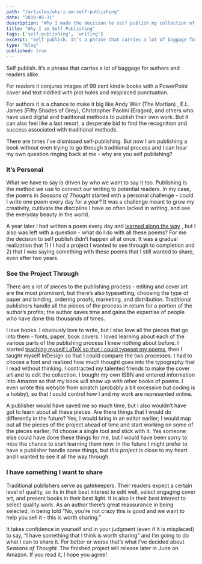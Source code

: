 ```yaml
---
path: "/articles/why-i-am-self-publishing"
date: "2019-05-31"
description: "Why I made the decision to self publish my collection of poetry - Seasons of Thought."
title: "Why I am Self Publishing"
tags: ['self-publishing', 'writing']
excerpt: "Self publish. It’s a phrase that carries a lot of baggage for authors and readers alike. For readers it can conjure images of 99 cent kindle books with a PowerPoint cover and text riddled with plot holes and misplaced punctuation. For authors it is a chance to make it big like Andy Weir (The Martian) , E.L. James (Fifty Shades of Grey), Christopher Paolini (Eragon), and others who have used digital and traditional methods to publish their own work. But it can also feel like a last resort, a desperate bid to find the recognition and success associated with traditional methods."
type: "blog"
published: true
---
```

Self publish. It’s a phrase that carries a lot of baggage for authors and readers alike. 

For readers it conjures images of 99 cent kindle books with a PowerPoint cover and text riddled with plot holes and misplaced punctuation. 

For authors it is a chance to make it big like Andy Weir (The Martian) , E.L. James (Fifty Shades of Grey), Christopher Paolini (Eragon), and others who have used digital and traditional methods to publish their own work. But it can also feel like a last resort, a desperate bid to find the recognition and success associated with traditional methods. 

There are times I've dismissed self-publishing. But now I am publishing a book without even trying to go through traditional process and I can hear my own question ringing back at me - why are you self publishing?

### It’s Personal
What we have to say is driven by who we want to say it too. Publishing is the method we use to connect our writing to potential readers. In my case, the poems in _Seasons of Thought_ started with a personal challenge - could I write one poem every day for a year? It was a challenge meant to grow my creativity, cultivate the discipline I have so often lacked in writing, and see the everyday beauty in the world. 

A year later I had written a poem every day and [learned along the way](/blog/on-writing-poems-daily) , but I also was left with a question - what do I do with all these poems? For me the decision to self publish didn’t happen all at once. It was a gradual realization that 1) I I had a project I wanted to see through to completion and 2) that I was saying something with these poems that I still wanted to share, even after two years.

### See the Project Through
There are a lot of pieces to the publishing process - editing and cover art are the most prominent, but there’s also typesetting, choosing the type of paper and binding, ordering proofs, marketing, and distribution. Traditional publishers handle all the pieces of the process in return for a portion of the author’s profits; the author saves time and gains the expertise of people who have done this thousands of times. 

I love books. I obviously love to write, but I also love all the pieces that go into them - fonts, paper, book covers. I loved learning about each of the various parts of the publishing process I knew nothing about before. I started [teaching myself LaTeX so that I could typeset my poems](/guides/typesetting-poems-with-latex-i), then I taught myself InDesign so that I could compare the two processes. I had to choose a font and realized how much thought goes into the typography that I read without thinking. I contracted my talented friends to make the cover art and to edit the collection. I bought my own ISBN and entered information into Amazon so that my book will show up with other books of poems. I even wrote this website from scratch (probably a bit excessive but coding is a hobby), so that I could control how I and my work are represented online. 

A publisher would have saved me so much time, but I also wouldn’t have got to learn about all these pieces. Are there things that I would do differently in the future? Yes, I would bring in an editor earlier; I would map out all the pieces of the project ahead of time and start working on some of the pieces earlier; I’d choose a single tool and stick with it. Yes someone else could have done these things for me, but I would have been sorry to miss the chance to start learning them now. In the future I might prefer to have a publisher handle some things, but _this project_ is close to my heart and I wanted to see it all the way through.

### I have something I want to share
Traditional publishers serve as gatekeepers. Their readers expect a certain level of quality, so its in their best interest to edit well, select engaging cover art, and present books in their best light. It is also in their best interest to select quality work. As an author there’s great reassurance in being selected, in being told “No, you’re not crazy this is good and we want to help you sell it - this is worth sharing.”

It takes confidence in yourself and in your judgment (even if it is misplaced) to say, “I have something that I think is worth sharing” and I’m going to do what I can to share it. For better or worse that’s what I’ve decided about _Seasons of Thought_. The finished project will release later in June on Amazon. If you read it, I hope you agree!